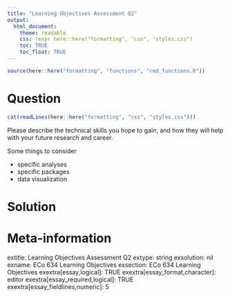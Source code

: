 ```yaml
---
title: "Learning Objectives Assessment Q2"
output:  
  html_document:
    theme: readable
    css: !expr here::here("formatting", "css", "styles.css")
    toc: TRUE
    toc_float: TRUE
---
```



```r
source(here::here("formatting", "functions", "rmd_functions.R"))

```


Question
========

```r
cat(readLines(here::here("formatting", "css", "styles.css")))
```

Please describe the technical skills you hope to gain, and how they will help with your future research and career.

Some things to consider

- specific analyses
- specific packages
- data visualization




Solution
========





Meta-information
================
extitle: Learning Objectives Assessment Q2
extype: string
exsolution: nil
exname: ECo 634 Learning Objectives
exsection: ECo 634 Learning Objectives
exextra[essay,logical]: TRUE
exextra[essay_format,character]: editor
exextra[essay_required,logical]: TRUE
exextra[essay_fieldlines,numeric]: 5
